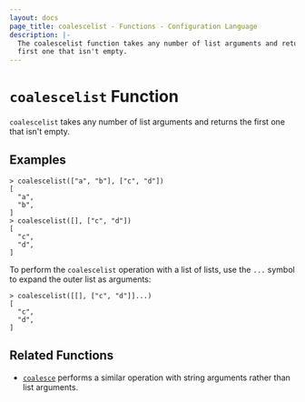 ```yaml
---
layout: docs
page_title: coalescelist - Functions - Configuration Language
description: |-
  The coalescelist function takes any number of list arguments and returns the
  first one that isn't empty.
---
```


# `coalescelist` Function

`coalescelist` takes any number of list arguments and returns the first one
that isn't empty.

## Examples

```shell-session
> coalescelist(["a", "b"], ["c", "d"])
[
  "a",
  "b",
]
> coalescelist([], ["c", "d"])
[
  "c",
  "d",
]
```

To perform the `coalescelist` operation with a list of lists, use the `...`
symbol to expand the outer list as arguments:

```shell-session
> coalescelist([[], ["c", "d"]]...)
[
  "c",
  "d",
]
```

## Related Functions

- [`coalesce`](/nomad/docs/job-specification/hcl2/functions/collection/coalesce) performs a similar operation with string
  arguments rather than list arguments.
